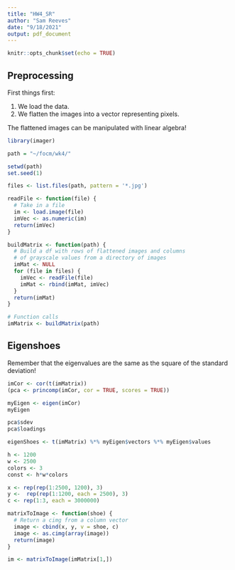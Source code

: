 ```yaml
---
title: "HW4_SR"
author: "Sam Reeves"
date: "9/18/2021"
output: pdf_document
---
```


```r
knitr::opts_chunk$set(echo = TRUE)
```

## Preprocessing

First things first:

1. We load the data.
2. We flatten the images into a vector representing pixels.

The flattened images can be manipulated with linear algebra!

```r
library(imager)

path = "~/focm/wk4/"

setwd(path)
set.seed(1)

files <- list.files(path, pattern = '*.jpg')

readFile <- function(file) {
  # Take in a file
  im <- load.image(file)
  imVec <- as.numeric(im)
  return(imVec)
}

buildMatrix <- function(path) {
  # Build a df with rows of flattened images and columns 
  # of grayscale values from a directory of images
  imMat <- NULL
  for (file in files) {
    imVec <- readFile(file)
    imMat <- rbind(imMat, imVec)
  }
  return(imMat)
}

# Function calls
imMatrix <- buildMatrix(path)
```

## Eigenshoes

Remember that the eigenvalues are the same as the square of the standard deviation!

```r
imCor <- cor(t(imMatrix))
(pca <- princomp(imCor, cor = TRUE, scores = TRUE))
```


```r
myEigen <- eigen(imCor)
myEigen
```

```r
pca$sdev
pca$loadings
```

```r
eigenShoes <- t(imMatrix) %*% myEigen$vectors %*% myEigen$values
```


```r
h <- 1200
w <- 2500
colors <- 3
const <- h*w*colors

x <- rep(rep(1:2500, 1200), 3)
y <-  rep(rep(1:1200, each = 2500), 3)
c <- rep(1:3, each = 3000000)
```

```r
matrixToImage <- function(shoe) {
  # Return a cimg from a column vector
  image <- cbind(x, y, v = shoe, c)
  image <- as.cimg(array(image))
  return(image)
}
```


```r
im <- matrixToImage(imMatrix[1,])
```

